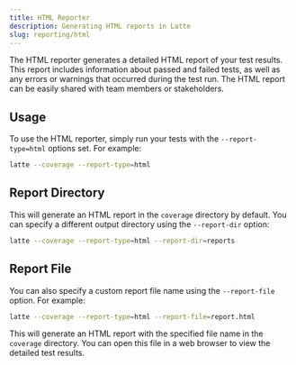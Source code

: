 ```yaml
---
title: HTML Reporter
description: Generating HTML reports in Latte
slug: reporting/html
---
```


The HTML reporter generates a detailed HTML report of your test results. This report includes information about passed and failed tests, as well as any errors or warnings that occurred during the test run. The HTML report can be easily shared with team members or stakeholders.

## Usage

To use the HTML reporter, simply run your tests with the `--report-type=html` options set. For example:

```bash
latte --coverage --report-type=html
```

## Report Directory

This will generate an HTML report in the `coverage` directory by default. You can specify a different output directory using the `--report-dir` option:

```bash
latte --coverage --report-type=html --report-dir=reports
```

## Report File

You can also specify a custom report file name using the `--report-file` option. For example:

```bash
latte --coverage --report-type=html --report-file=report.html
```

This will generate an HTML report with the specified file name in the `coverage` directory. You can open this file in a web browser to view the detailed test results.


